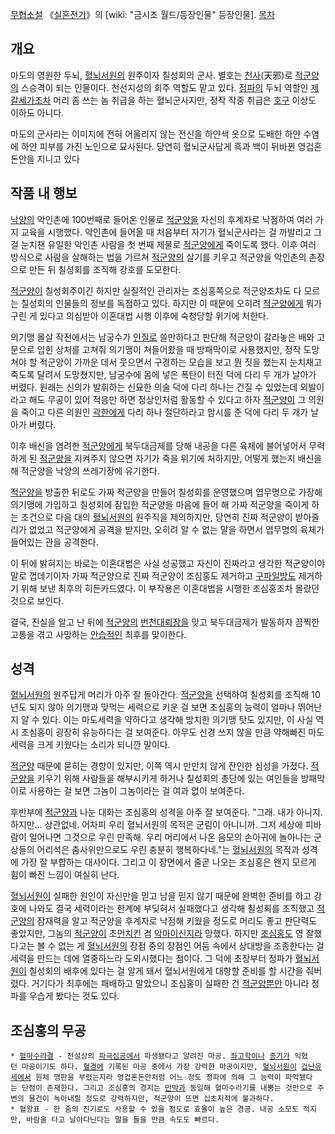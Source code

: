 [[무협소설]] 《[[실혼전기]]》의  [wiki: "금시조 월드/등장인물" 등장인물].
[[목차]]
== 개요 ==
마도의 영원한 두뇌, [[혈뇌서원]]의 원주이자 칠성회의 군사. 별호는 [[천사]](天邪)로 [[적군양]]의 스승격이 되는 인물이다. 천선지성의 회주 역할도 맡고 있다. [[정파]]의 두뇌 역할인 [[제갈세가]]조차 머리 좀 쓰는 놈 취급을 하는 혈뇌군사지만, 정작 작중 취급은 [[호구]] 이상도 이하도 아니다.

마도의 군사라는 이미지에 전혀 어울리지 않는 전신을 하얀색 옷으로 도배한 하얀 수염에 하얀 피부를 가진 노인으로 묘사된다. 당연히 혈뇌군사답게 흑과 백이 뒤바뀐 영겁혼돈안을 지니고 있다

== 작품 내 행보 ==
[[낙양]]의 악인촌에 100번째로 들어온 인물로 [[적군양]]을 자신의 후계자로 낙점하여 여러 가지 교육을 시행했다. 악인촌에 들어올 때 처음부터 자기가 혈뇌군사라는 걸 까발리고 그걸 눈치챈 유일한 악인촌 사람을 첫 번째 제물로 [[적군양]]에게 죽이도록 했다. 이후 여러 방식으로 사람을 살해하는 법을 가르쳐 [[적군양]]의 살기를 키우고 적군양을 악인촌의 촌장으로 만든 뒤 칠성회를 조직해 강호를 도모한다.

[[적군양]]이 칠성회주이긴 하지만 실질적인 관리자는 조심홍쪽으로 적군양조차도 다 모르는 칠성회의 인물들의 정보를 독점하고 있다. 하지만 이 때문에 오히려 [[적군양]]에게 뭐가 구린 게 있다고 의심받아 이혼대법 시행 이후에 숙청당할 위기에 처한다.

의기맹 몰살 작전에서는 남궁수가 [[인질]]로 쓸만하다고 판단해 적군양이 갈라놓은 배와 고문으로 입힌 상처를 고쳐줘 의기맹이 쳐들어왔을 때 방패막이로 사용했지만, 정작 도망쳐야 할 적군양이 가까운 데서 웃으면서 구경하는 모습을 보고 뭔 짓을 했는지 눈치채고 죽도록 달려서 도망쳤지만, 남궁수에 몸에 넣은 폭탄이 터진 덕에 다리 두 개가 날아가 버렸다. 원래는 신의가 발휘하는 신묘한 의술 덕에 다리 하나는 건질 수 있었는데 외발이라고 해도 무공이 있어 적응만 하면 정상인처럼 활동할 수 있다고 하자 [[적군양]]이 그 의원을 죽이고 다른 의원인 [[곽한]]에게 다리 하나 절단하라고 암시를 준 덕에 다리 두 개가 날아가 버렸다.

이후 배신을 염려한 [[적군양]]에게 북두대금제를 당해 내공을 다른 육체에 불어넣어서 무력하게 된 [[적군양]]을 지켜주지 않으면 자기가 죽을 위기에 처하지만, 어떻게 했는지 배신을 해 적군양을 낙양의 쓰레기장에 유기한다.

[[적군양]]을 방출한 뒤로도 가짜 적군양을 만들어 칠성회를 운영했으며 엽무명으로 가장해 의기맹에 가입하고 칠성회에 잠입한 적군양을 마음에 들어 해 가짜 적군양을 죽이게 하는 조건으로 다음 대의 [[혈뇌서원]]의 원주직을 제의하지만, 당연히 진짜 적군양이 받아줄 리가 없었고 적군양에게 공격을 받지만, 오히려 알 수 없는 말을 하면서 엽무명의 육체가 들어있는 관을 공격한다.

이 뒤에 밝혀지는 바로는 이혼대법은 사실 성공했고 자신이 진짜라고 생각한 적군양이야말로 껍데기이자 가짜 적군양으로 진짜 적군양이 조심홍도 제거하고 [[구파일방]]도 제거하기 위해 보낸 최후의 히든카드였다. 이 부작용은 이혼대법을 시행한 조심홍조차 몰랐던 것으로 보인다.

결국, 진실을 알고 난 뒤에 [[적군양]]의 [[번천대뢰장]]을 맞고 북두대금제가 발동하자 끔찍한 고통을 겪고 사망하는 [[안습]]적인 최후를 맞이한다.

== 성격 ==
[[혈뇌서원]]의 원주답게 머리가 아주 잘 돌아간다. [[적군양]]을 선택하여 칠성회를 조직해 10년도 되지 않아 의기맹과 맞먹는 세력으로 키운 걸 보면 조심홍의 능력이 얼마나 뛰어난지 알 수 있다. 이는 마도세력을 약하다고 생각해 방치한 의기맹 탓도 있지만, 이 사실 역시 조심홍이 굉장히 유능하다는 걸 보여준다. 아무도 신경 쓰지 않을 만큼 약해빠진 마도세력을 크게 키웠다는 소리가 되니깐 말이다.

[[적군양]] 때문에 묻히는 경향이 있지만, 이쪽 역시 만만치 않게 잔인한 심성을 가졌다. [[적군양]]을 키우기 위해 사람들을 해부시키게 하거나 칠성회의 총단에 있는 여인들을 방패막이로 사용하는 걸 보면 그놈이 그놈이라는 걸 여과 없이 보여준다.

후반부에 [[적군양]]과 나눈 대화는 조심홍의 성격을 아주 잘 보여준다. "그래. 내가 아니지. 하지만... 상관없네. 어차피 우리 혈뇌서원의 목적은 군림이 아니니까. 그저 세상에 피바람이 일어나면 그것으로 우린 만족해. 우리 머리에서 나온 음모의 손아귀에 놀아나는 군상들의 어리석은 춤사위만으로도 우린 충분히 행복하다네."는 [[혈뇌서원]]의 목적과 성격에 가장 잘 부합하는 대사이다. 그리고 이 장면에서 줄곧 나오는 조심홍은 왠지 모르게 힘이 빠진 느낌이 여실히 난다.

[[혈뇌서원]]이 실패한 원인이 자신만을 믿고 남을 믿지 않기 때문에 완벽한 준비를 하고 강호에 나와도 결국 세력이라는 한계에 부딪혀서 실패했다고 생각해 칠성회를 조직했고 [[적군양]]의 잠재력을 알고 적군양을 후계자로 낙점해 키웠을 정도로 머리도 좋고 판단력도 좋았지만, 그놈의 [[적군양]]이 초[[먼치킨]] 겸 [[악마]]이신지라 망했다. 하지만 [[조심홍]]도 영 잘했다고는 볼 수 없는 게 [[혈뇌서원]]의 장점 중의 장점인 어둠 속에서 상대방을 조종한다는 걸 세력을 만드는 데에 열중하느라 도외시했다는 점이다. 그 덕에 초장부터 정파가 [[혈뇌서원]]이 칠성회의 배후에 있다는 걸 알게 돼서 혈뇌서원에게 대항할 준비를 할 시간을 줘버렸다. 거기다가 최후에는 패배하고 말았으니 조심홍이 실패한 건 [[적군양]]뿐만 아니라 정파를 우습게 봤다는 것도 있다.

== 조심홍의 무공 ==
 * [[혈마수라결]] - 전설상의 [[파극심공]]에서 파생됐다고 알려진 마공. [[좌고학]]이나 [[종기]]가 익혔던 마공이기도 하다. [[혈경]]에 기록된 마공 중에서 가장 강력한 마공이지만, [[혈뇌서원]]이 [[겁난유세]]에서 원체 깽판을 부렸는지라 영겁혼돈안처럼 어느 정도 정파에 의해 그 능력이 파악됐다는 단점이 존재한다. 그리고 조심홍의 경지는 [[만박]]과 동일해 혈마수라기를 내뿜는 것만으로 주변의 물건이 녹아내릴 정도로 강력하지만, 적군양이 뜨면 십초지적에 불과하다.
 * 혈왕표 - 한 줌의 진기로도 사용할 수 있을 정도로 효율이 높은 경공. 내공 소모도 적지만, 바람을 타고 날아다닌다는 말을 들을 만큼 속도도 빠르다.

